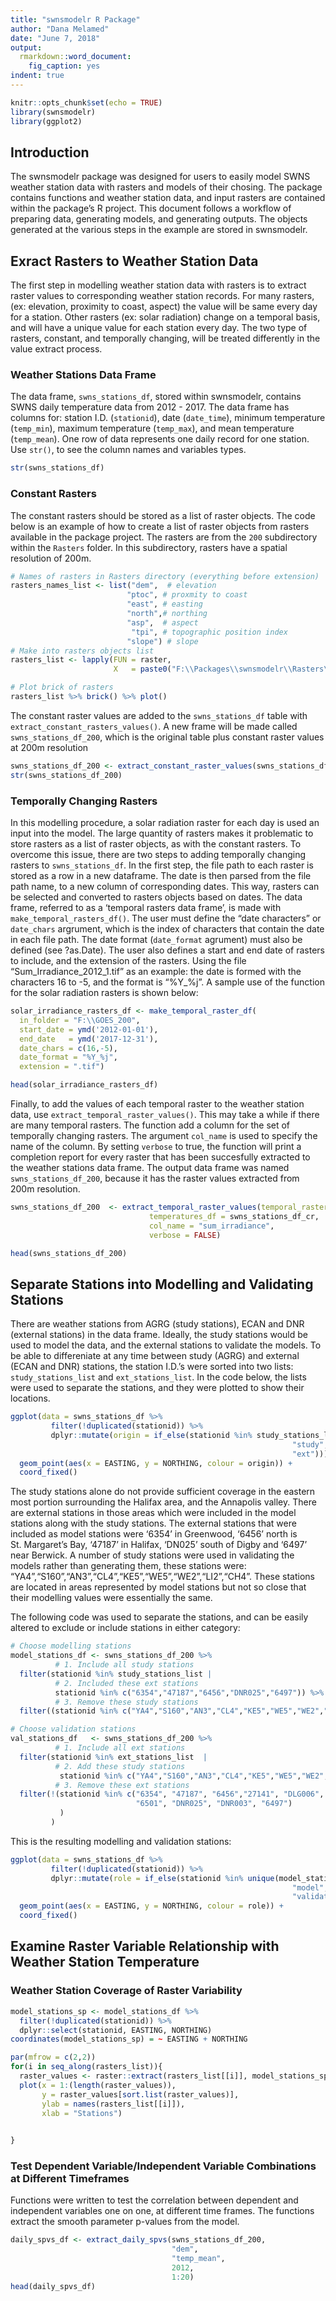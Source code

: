 ```yaml
---
title: "swnsmodelr R Package"
author: "Dana Melamed"
date: "June 7, 2018"
output:
  rmarkdown::word_document:
    fig_caption: yes
indent: true
---
```


```r
knitr::opts_chunk$set(echo = TRUE)
library(swnsmodelr)
library(ggplot2)
```

## Introduction

  The swnsmodelr package was designed for users to easily model SWNS weather station data with rasters and models of their chosing. The package contains functions and weather station data, and input rasters are contained within the package's R project. 
  This document follows a workflow of preparing data, generating models, and generating outputs. The objects generated at the various steps in the example are stored in swnsmodelr. 



## Exract Rasters to Weather Station Data

  The first step in modelling weather station data with rasters is to extract raster values to corresponding weather station records.  For many rasters, (ex: elevation, proximity to coast, aspect) the value will be same every day for a station. Other rasters (ex: solar radiation) change on a temporal basis, and will have a unique value for each station every day. The two type of rasters, constant, and temporally changing, will be treated differently in the value extract process.

### Weather Stations Data Frame
  The data frame, `swns_stations_df`, stored within swnsmodelr, contains SWNS daily temperature data from 2012 - 2017. The data frame has columns for: station I.D. (`stationid`), date (`date_time`), minimum temperature (`temp_min`), maximum temperature (`temp_max`), and mean temperature (`temp_mean`). One row of data represents one daily record for one station. Use `str()`, to see the column names and variables types. 
  
```r
str(swns_stations_df)
```


### Constant Rasters

  The constant rasters should be stored as a list of raster objects. The code below is an example of how to create a list of raster objects from rasters available in the package project. The rasters are from the `200` subdirectory within the `Rasters` folder. In this subdirectory, rasters have a spatial resolution of 200m.  
```r
# Names of rasters in Rasters directory (everything before extension)
rasters_names_list <- list("dem",  # elevation
                          "ptoc", # proxmity to coast
                          "east", # easting
                          "north",# northing
                          "asp",  # aspect
                           "tpi", # topographic position index
                          "slope") # slope
# Make into rasters objects list
rasters_list <- lapply(FUN = raster,
                       X   = paste0("F:\\Packages\\swnsmodelr\\Rasters\\200\\",rasters_names_list, ".tif"))

# Plot brick of rasters
rasters_list %>% brick() %>% plot()


```

  The constant raster values are added to the `swns_stations_df` table with  `extract_constant_rasters_values()`.  A new frame will be made called `swns_stations_df_200`, which is the original table plus constant raster values at 200m resolution
```r
swns_stations_df_200 <- extract_constant_raster_values(swns_stations_df, rasters_list)
str(swns_stations_df_200)
```


### Temporally Changing Rasters

  In this modelling procedure, a solar radiation raster for each day is used an input into the model. The large quantity of rasters makes it problematic to store rasters as a list of raster objects, as with the constant rasters. To overcome this issue, there are two steps to adding temporally changing rasters to `swns_stations_df`. 
  In the first step, the file path to each raster is stored as a row in a new dataframe. The date is then parsed from the file path name, to a new column of corresponding dates. This way, rasters can be selected and converted to rasters objects based on dates. The data frame, referred to as a 'temporal rasters data frame', is made with `make_temporal_rasters_df()`. The user must define the "date characters" or `date_chars` argrument, which is the index of characters that contain the date in each file path. The date format (`date_format` agrument) must also be defined (see ?as.Date). The user also defines a start and end date of rasters to include, and the extension of the rasters. 
  Using the file "Sum_Irradiance_2012_1.tif" as an example: the date is formed with the characters 16 to -5, and the format is "%Y_%j". A sample use of the function for the solar radiation rasters is shown below:
  
```r
solar_irradiance_rasters_df <- make_temporal_raster_df(
  in_folder = "F:\\GOES_200",
  start_date = ymd('2012-01-01'),
  end_date   = ymd('2017-12-31'),
  date_chars = c(16,-5),
  date_format = "%Y_%j",
  extension = ".tif")

head(solar_irradiance_rasters_df)
```

Finally, to add the values of each temporal raster to the weather station data, use `extract_temporal_raster_values()`. This may take a while if there are many temporal rasters. The function add a column for the set of temporally changing rasters. The argument `col_name` is used to specify the name of the column. By setting `verbose` to true, the function will print a completion report for every raster that has been succesfully extracted to the weather stations data frame. The output data frame was named `swns_stations_df_200`, because it has the raster values extracted from 200m resolution.

```r

swns_stations_df_200  <- extract_temporal_raster_values(temporal_rasters_df = solar_irradiance_rasters_df,
                               temperatures_df = swns_stations_df_cr,
                               col_name = "sum_irradiance",
                               verbose = FALSE)
```


```r
head(swns_stations_df_200)
```



## Separate Stations into Modelling and Validating Stations
 There are weather stations from AGRG (study stations), ECAN and DNR (external stations) in the data frame. Ideally, the study stations would be used to model the data, and the external stations to validate the models.   To be able to differeniate at any time between study (AGRG) and external (ECAN and DNR) stations, the station I.D.'s were sorted into two lists: `study_stations_list` and `ext_stations_list`. In the code below, the lists were used to separate the stations, and they were plotted to show their locations. 

```r
ggplot(data = swns_stations_df %>%
         filter(!duplicated(stationid)) %>%
         dplyr::mutate(origin = if_else(stationid %in% study_stations_list,
                                                               "study",
                                                               "ext"))) +
  geom_point(aes(x = EASTING, y = NORTHING, colour = origin)) +
  coord_fixed()

```
  

The study stations alone do not provide sufficient coverage in the eastern most portion surrounding the Halifax area, and the Annapolis valley. There are external stations in those areas which were included in the model stations along with the study stations. The external stations that were included as model stations were '6354' in Greenwood, '6456' north is St. Margaret's Bay, '47187' in Halifax, 'DN025' south of Digby and '6497' near Berwick. A  number of study stations were used in validating the models rather than generating them, these stations were: "YA4","S160","AN3","CL4","KE5","WE5","WE2","LI2","CH4". These stations are located in areas represented by model stations but not so close that their modelling values were essentially the same.


The following code was used to separate the stations, and can be easily altered to exclude or include stations in either category:
```r
# Choose modelling stations
model_stations_df <- swns_stations_df_200 %>%
          # 1. Include all study stations
  filter(stationid %in% study_stations_list |
          # 2. Included these ext stations
          stationid %in% c("6354","47187","6456","DNR025","6497")) %>% 
          # 3. Remove these study stations
  filter((stationid %in% c("YA4","S160","AN3","CL4","KE5","WE5","WE2","LI2","CH4")) == FALSE)

# Choose validation stations
val_stations_df   <- swns_stations_df_200 %>% 
          # 1. Include all ext stations
  filter(stationid %in% ext_stations_list  |    
          # 2. Add these study stations
           stationid %in% c("YA4","S160","AN3","CL4","KE5","WE5","WE2","LI2","CH4")) %>%
          # 3. Remove these ext stations
  filter(!(stationid %in% c("6354", "47187", "6456","27141", "DLG006", "DNR024",
                            "6501", "DNR025", "DNR003", "6497")             
           )
         ) 
```

This is the resulting modelling and validation stations:

```r
ggplot(data = swns_stations_df %>%
         filter(!duplicated(stationid)) %>%
         dplyr::mutate(role = if_else(stationid %in% unique(model_stations_df$stationid),
                                                               "model",
                                                               "validate"))) +
  geom_point(aes(x = EASTING, y = NORTHING, colour = role)) +
  coord_fixed()

```

## Examine Raster Variable Relationship with Weather Station Temperature


### Weather Station Coverage of Raster Variability
```r
model_stations_sp <- model_stations_df %>% 
  filter(!duplicated(stationid)) %>%
  dplyr::select(stationid, EASTING, NORTHING)
coordinates(model_stations_sp) = ~ EASTING + NORTHING

par(mfrow = c(2,2))
for(i in seq_along(rasters_list)){
  raster_values <- raster::extract(rasters_list[[i]], model_stations_sp) 
  plot(x = 1:(length(raster_values)),
       y = raster_values[sort.list(raster_values)], 
       ylab = names(rasters_list[[i]]),
       xlab = "Stations")

  
}
```


### Test Dependent Variable/Independent Variable Combinations at Different Timeframes

Functions were written to test the correlation between dependent and independent variables one on one, at different time frames. The functions extract the smooth parameter p-values from the model. 

```r
daily_spvs_df <- extract_daily_spvs(swns_stations_df_200,
                                    "dem",
                                    "temp_mean",
                                    2012,
                                    1:20)
head(daily_spvs_df)
```



